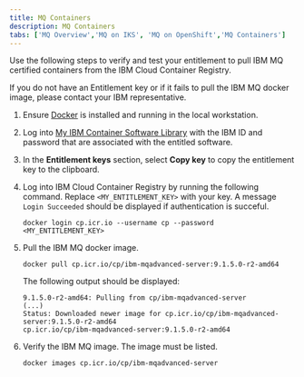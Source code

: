 ```yaml
---
title: MQ Containers
description: MQ Containers
tabs: ['MQ Overview','MQ on IKS', 'MQ on OpenShift','MQ Containers']
---
```


Use the following steps to verify and test your entitlement to pull IBM MQ certified containers from the IBM Cloud Container Registry.

<InlineNotification>

If you do not have an Entitlement key or if it fails to pull the IBM MQ docker image, please contact your IBM representative.

</InlineNotification>

1. Ensure [Docker](/prereq/docker-helm) is installed and running in the local workstation.
2. Log into [My IBM Container Software Library](https://myibm.ibm.com/products-services/containerlibrary) with the IBM ID and password that are associated with the entitled software.
3. In the **Entitlement keys** section, select **Copy key** to copy the entitlement key to the clipboard.
4. Log into IBM Cloud Container Registry by running the following command. Replace `<MY_ENTITLEMENT_KEY>` with your key. A message `Login Succeeded` should be displayed if authentication is succeful.

    ```
    docker login cp.icr.io --username cp --password <MY_ENTITLEMENT_KEY>
    ```

5. Pull the IBM MQ docker image.

    ```
    docker pull cp.icr.io/cp/ibm-mqadvanced-server:9.1.5.0-r2-amd64
    ```

    The following output should be displayed:

    ```
    9.1.5.0-r2-amd64: Pulling from cp/ibm-mqadvanced-server
    (...)
    Status: Downloaded newer image for cp.icr.io/cp/ibm-mqadvanced-server:9.1.5.0-r2-amd64
    cp.icr.io/cp/ibm-mqadvanced-server:9.1.5.0-r2-amd64
    ```

6. Verify the IBM MQ image. The image must be listed.

    ```
    docker images cp.icr.io/cp/ibm-mqadvanced-server
    ```
